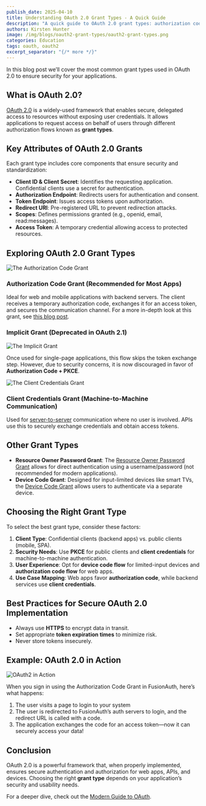 ```yaml
---
publish_date: 2025-04-10
title: Understanding OAuth 2.0 Grant Types - A Quick Guide
description: "A quick guide to OAuth 2.0 grant types: authorization code, implicit (deprecated), client credentials, and more. Choose the best flow for web apps, APIs, and devices."
authors: Kirsten Hunter
image: /img/blogs/oauth2-grant-types/oauth2-grant-types.png
categories: Education
tags: oauth, oauth2
excerpt_separator: "{/* more */}"
---
```


In this blog post we’ll cover the most common grant types used in OAuth 2.0 to ensure security for your applications.

## What is OAuth 2.0?

[OAuth 2.0](/articles/oauth/modern-guide-to-oauth) is a widely-used framework that enables secure, delegated access to resources without exposing user credentials. It allows applications to request access on behalf of users through different authorization flows known as **grant types**.

## Key Attributes of OAuth 2.0 Grants

Each grant type includes core components that ensure security and standardization:

- **Client ID & Client Secret**: Identifies the requesting application. Confidential clients use a secret for authentication.
- **Authorization Endpoint**: Redirects users for authentication and consent.
- **Token Endpoint**: Issues access tokens upon authorization.
- **Redirect URI**: Pre-registered URL to prevent redirection attacks.
- **Scopes**: Defines permissions granted (e.g., openid, email, read:messages).
- **Access Token**: A temporary credential allowing access to protected resources.

## Exploring OAuth 2.0 Grant Types

![The Authorization Code Grant](/img/blogs/oauth2-grant-types/authorization-code-grant-diagram.png)

### Authorization Code Grant (Recommended for Most Apps)

Ideal for web and mobile applications with backend servers. The client receives a temporary authorization code, exchanges it for an access token, and secures the communication channel. For a more in-depth look at this grant, see [this blog post](/blog/understanding-the-authorization-code-grant).

### Implicit Grant (Deprecated in OAuth 2.1)

![The Implicit Grant](/img/blogs/oauth2-grant-types/implicit-grant-diagram.png)

Once used for single-page applications, this flow skips the token exchange step. However, due to security concerns, it is now discouraged in favor of **Authorization Code + PKCE**.

![The Client Credentials Grant](/img/blogs/oauth2-grant-types/client-credentials-grant-diagram.png)

### Client Credentials Grant (Machine-to-Machine Communication)

Used for [server-to-server](/feature/machine-to-machine) communication where no user is involved. APIs use this to securely exchange credentials and obtain access tokens.

## Other Grant Types

- **Resource Owner Password Grant**: The [Resource Owner Password Grant](/articles/login-authentication-workflows/mobile/oauth-resource-owner-password-credentials-grant-jwts-refresh-tokens) allows for direct authentication using a username/password (not recommended for modern applications).
- **Device Code Grant**: Designed for input-limited devices like smart TVs, the [Device Code Grant](/articles/gaming-entertainment/oauth-device-grant-gaming) allows users to authenticate via a separate device.

## Choosing the Right Grant Type

To select the best grant type, consider these factors:

1. **Client Type**: Confidential clients (backend apps) vs. public clients (mobile, SPA).
2. **Security Needs**: Use **PKCE** for public clients and **client credentials** for machine-to-machine authentication.
3. **User Experience**: Opt for **device code flow** for limited-input devices and **authorization code flow** for web apps.
4. **Use Case Mapping**: Web apps favor **authorization code**, while backend services use **client credentials**.

## Best Practices for Secure OAuth 2.0 Implementation

- Always use **HTTPS** to encrypt data in transit.
- Set appropriate **token expiration times** to minimize risk.
- Never store tokens insecurely.

## Example: OAuth 2.0 in Action

![OAuth2 in Action](/img/blogs/oauth2-grant-types/oauth2-diagram.png)

When you sign in using the Authorization Code Grant in FusionAuth, here’s what happens:

1. The user visits a page to login to your system
2. The user is redirected to FusionAuth’s auth servers to login, and the redirect URL is called with a code.
3. The application exchanges the code for an access token—now it can securely access your data!

## Conclusion

OAuth 2.0 is a powerful framework that, when properly implemented, ensures secure authentication and authorization for web apps, APIs, and devices. Choosing the right **grant type** depends on your application’s security and usability needs.

For a deeper dive, check out the [Modern Guide to OAuth](/ebooks/modern-guide-to-oauth).
